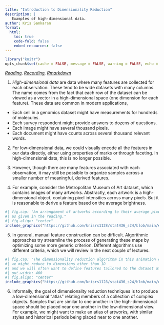 ```yaml
---
title: "Introduction to Dimensionality Reduction"
description: |
   Examples of high-dimensional data.
author: Kris Sankaran
format:
  html:
    toc: true
    code-fold: false
    embed-resources: false
---
```



```r
library("knitr")
opts_chunk$set(cache = FALSE, message = FALSE, warning = FALSE, echo = FALSE)
```

_[Reading](https://idyll.pub/post/visxai-dimensionality-reduction-1dbad0a67a092b007c526a45/), [Recording](https://mediaspace.wisc.edu/media/Week%2010%20%5B1%5D%20Introduction%20to%20Dimensionality%20Reduction/1_z4difn4d), [Rmarkdown](https://github.com/krisrs1128/stat436_s24/blob/main/notes/2024-12-27-week10-1.Rmd)_

1. *High-dimensional data* are data where many features are collected for each
observation. These tend to be wide datasets with many columns. The name comes
from the fact that each row of the dataset can be viewed as a vector in a
high-dimensional space (one dimension for each feature). These data are common
in modern applications,

* Each cell in a genomics dataset might have measurements for hundreds of molecules.
* Each survey respondent might provide answers to dozens of questions.
* Each image might have several thousand pixels.
* Each document might have counts across several thousand relevant words.

2. For low-dimensional data, we could visually encode all the features in our
data directly, either using properties of marks or through faceting. In
high-dimensional data, this is no longer possible.

3. However, though there are many features associated with each observation, it
may still be possible to organize samples across a smaller number of meaningful,
derived features.

4. For example, consider the Metropolitan Museum of Art dataset, which contains
images of many artworks. Abstractly, each artwork is a high-dimensional object,
containing pixel intensities across many pixels. But it is reasonable to derive
a feature based on the average brightness.

```r
#| fig.cap: "An arrangement of artworks according to their average pixel brightness
#| as given in the reading."
#| fig.align: "center"
include_graphics("https://github.com/krisrs1128/stat436_s24/blob/main/exercises/figure/brightness.png?raw=true")
```

5. In general, manual feature construction can be difficult. Algorithmic
approaches try streamline the process of generating these maps by optimizing
some more generic criterion. Different algorithms use different criteria, which
we will review in the next couple of lectures.

```r
#| fig.cap: "The dimensionality reduction algorithm in this animation converts a large number of raw features into a position on a one-dimensional axis defined by average pixel brightness. In general
#| we might reduce to dimensions other than 1D
#| and we will often want to define features tailored to the dataset at hand."
#| out.width: 400
#| fig.align: "center"
include_graphics("https://github.com/krisrs1128/stat436_s24/blob/main/exercises/figure/dimred-animation.gif?raw=true")
```

6. Informally, the goal of dimensionality reduction techniques is to produce a
low-dimensional "atlas" relating members of a collection of complex objects.
Samples that are similar to one another in the high-dimensional space should be
placed near one another in the low-dimensional view. For example, we might want
to make an atlas of artworks, with similar styles and historical periods being
placed near to one another.
